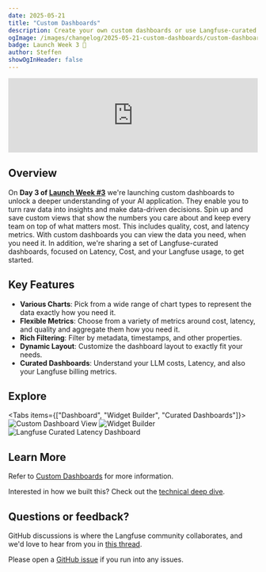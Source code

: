 ```yaml
---
date: 2025-05-21
title: "Custom Dashboards"
description: Create your own custom dashboards or use Langfuse-curated dashboards to analyze and understand your AI application deeply.
ogImage: /images/changelog/2025-05-21-custom-dashboards/custom-dashboard.png
badge: Launch Week 3 🚀
author: Steffen
showOgInHeader: false
---
```



<ChangelogHeader />

<iframe
  width="100%"
  src="https://www.youtube.com/embed/z6g9xmciaBE"
  title="Custom Dashboards"
  frameBorder="0"
  allow="accelerometer; autoplay; clipboard-write; encrypted-media; gyroscope; picture-in-picture"
  className="aspect-video rounded border mt-6"
  allowFullScreen
></iframe>

## Overview

On **Day 3 of [Launch Week #3](/blog/2025-05-19-launch-week-3)** we're launching custom dashboards to unlock a deeper understanding of your AI application.
They enable you to turn raw data into insights and make data-driven decisions.
Spin up and save custom views that show the numbers you care about and keep every team on top of what matters most. This includes quality, cost, and latency metrics.
With custom dashboards you can view the data you need, when you need it.
In addition, we're sharing a set of Langfuse-curated dashboards, focused on Latency, Cost, and your Langfuse usage, to get started.

## Key Features

- **Various Charts**: Pick from a wide range of chart types to represent the data exactly how you need it.
- **Flexible Metrics**: Choose from a variety of metrics around cost, latency, and quality and aggregate them how you need it.
- **Rich Filtering**: Filter by metadata, timestamps, and other properties.
- **Dynamic Layout**: Customize the dashboard layout to exactly fit your needs.
- **Curated Dashboards**: Understand your LLM costs, Latency, and also your Langfuse billing metrics.

## Explore

<Tabs items={["Dashboard", "Widget Builder", "Curated Dashboards"]}>
  <Tab>
    <Frame border className="mt-0">
      ![Custom Dashboard
      View](/images/changelog/2025-05-21-custom-dashboards/custom-dashboard.png)
    </Frame>
  </Tab>
  <Tab>
    <Frame border className="mt-0">
      ![Widget
      Builder](/images/changelog/2025-05-21-custom-dashboards/widget-creator.png)
    </Frame>
  </Tab>
  <Tab>
    <Frame border className="mt-0">
      ![Langfuse Curated Latency
      Dashboard](/images/changelog/2025-05-21-custom-dashboards/curated-dashboard.png)
    </Frame>
  </Tab>
</Tabs>

## Learn More

Refer to [Custom Dashboards](/docs/analytics/custom-dashboards) for more information.

Interested in how we built this? Check out the [technical deep dive](/blog/2025-05-21-customizable-dashboards).

## Questions or feedback?

GitHub discussions is where the Langfuse community collaborates, and we'd love to hear from you in [this thread](https://github.com/orgs/langfuse/discussions/1011).

Please open a [GitHub issue](/issues) if you run into any issues.
